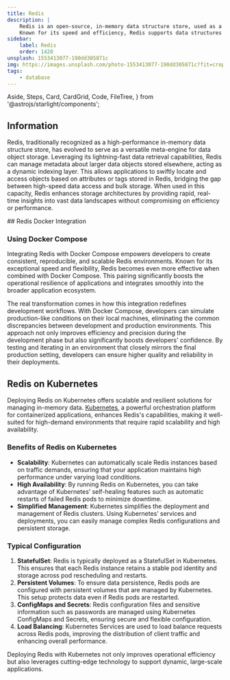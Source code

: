 ```yaml
---
title: Redis
description: |
    Redis is an open-source, in-memory data structure store, used as a database, cache, and message broker.
    Known for its speed and efficiency, Redis supports data structures such as strings, hashes, lists, sets, sorted sets with range queries, bitmaps, hyperloglogs, geospatial indexes, and streams.
sidebar:
    label: Redis
    order: 1420
unsplash: 1553413077-190dd305871c
img: https://images.unsplash.com/photo-1553413077-190dd305871c?fit=crop&w=1400&h=700&q=75
tags:
    - database
---
```


  Aside,
  Steps,
  Card,
  CardGrid,
  Code,
  FileTree,
} from '@astrojs/starlight/components';


## Information

Redis, traditionally recognized as a high-performance in-memory data structure store, has evolved to serve as a versatile meta-engine for data object storage.
Leveraging its lightning-fast data retrieval capabilities, Redis can manage metadata about larger data objects stored elsewhere, acting as a dynamic indexing layer.
This allows applications to swiftly locate and access objects based on attributes or tags stored in Redis, bridging the gap between high-speed data access and bulk storage.
When used in this capacity, Redis enhances storage architectures by providing rapid, real-time insights into vast data landscapes without compromising on efficiency or performance.

<Adsense />
## Redis Docker Integration

### Using Docker Compose

Integrating Redis with Docker Compose empowers developers to create consistent, reproducible, and scalable Redis environments. 
Known for its exceptional speed and flexibility, Redis becomes even more effective when combined with Docker Compose.
This pairing significantly boosts the operational resilience of applications and integrates smoothly into the broader application ecosystem.

The real transformation comes in how this integration redefines development workflows.
With Docker Compose, developers can simulate production-like conditions on their local machines, eliminating the common discrepancies between development and production environments.
This approach not only improves efficiency and precision during the development phase but also significantly boosts developers' confidence.
By testing and iterating in an environment that closely mirrors the final production setting, developers can ensure higher quality and reliability in their deployments.

## Redis on Kubernetes

Deploying Redis on Kubernetes offers scalable and resilient solutions for managing in-memory data. 
[Kubernetes](/application/kubernetes/), a powerful orchestration platform for containerized applications, enhances Redis's capabilities, making it well-suited for high-demand environments that require rapid scalability and high availability.

### Benefits of Redis on Kubernetes

- **Scalability**: Kubernetes can automatically scale Redis instances based on traffic demands, ensuring that your application maintains high performance under varying load conditions.
- **High Availability**: By running Redis on Kubernetes, you can take advantage of Kubernetes’ self-healing features such as automatic restarts of failed Redis pods to minimize downtime.
- **Simplified Management**: Kubernetes simplifies the deployment and management of Redis clusters. Using Kubernetes’ services and deployments, you can easily manage complex Redis configurations and persistent storage.

### Typical Configuration

1. **StatefulSet**: Redis is typically deployed as a StatefulSet in Kubernetes. This ensures that each Redis instance retains a stable pod identity and storage across pod rescheduling and restarts.
2. **Persistent Volumes**: To ensure data persistence, Redis pods are configured with persistent volumes that are managed by Kubernetes. This setup protects data even if Redis pods are restarted.
3. **ConfigMaps and Secrets**: Redis configuration files and sensitive information such as passwords are managed using Kubernetes ConfigMaps and Secrets, ensuring secure and flexible configuration.
4. **Load Balancing**: Kubernetes Services are used to load balance requests across Redis pods, improving the distribution of client traffic and enhancing overall performance.

Deploying Redis with Kubernetes not only improves operational efficiency but also leverages cutting-edge technology to support dynamic, large-scale applications.

